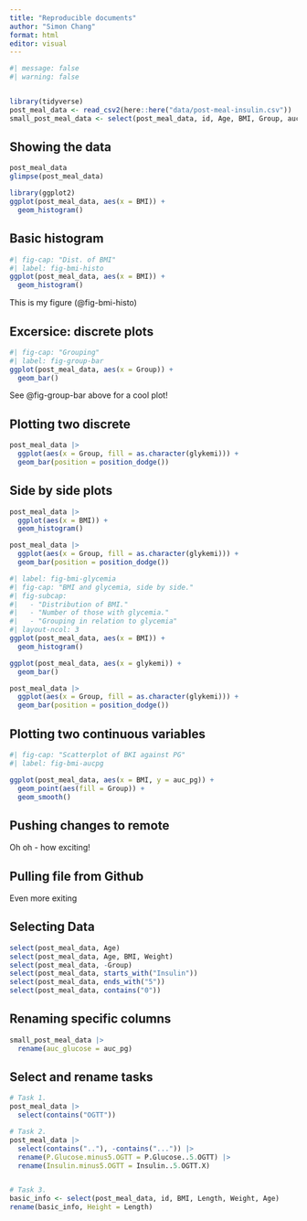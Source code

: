```yaml
---
title: "Reproducible documents"
author: "Simon Chang"
format: html
editor: visual
---
```


```r
#| message: false
#| warning: false


library(tidyverse)
post_meal_data <- read_csv2(here::here("data/post-meal-insulin.csv"))
small_post_meal_data <- select(post_meal_data, id, Age, BMI, Group, auc_pg, auc_ins, glykemi)
```


## Showing the data

```r
post_meal_data
glimpse(post_meal_data)
```

```r
library(ggplot2)
ggplot(post_meal_data, aes(x = BMI)) +
  geom_histogram()
```
## Basic histogram

```r
#| fig-cap: "Dist. of BMI"
#| label: fig-bmi-histo
ggplot(post_meal_data, aes(x = BMI)) +
  geom_histogram()
```
This is my figure (@fig-bmi-histo)

## Excersice: discrete plots
```r
#| fig-cap: "Grouping"
#| label: fig-group-bar
ggplot(post_meal_data, aes(x = Group)) +
  geom_bar()
```

See @fig-group-bar above for a cool plot!

## Plotting two discrete

```r
post_meal_data |>
  ggplot(aes(x = Group, fill = as.character(glykemi))) +
  geom_bar(position = position_dodge())
```

## Side by side plots

```r
post_meal_data |>
  ggplot(aes(x = BMI)) +
  geom_histogram()
```
```r
post_meal_data |>
  ggplot(aes(x = Group, fill = as.character(glykemi))) +
  geom_bar(position = position_dodge())
```
```r
#| label: fig-bmi-glycemia
#| fig-cap: "BMI and glycemia, side by side."
#| fig-subcap:
#|   - "Distribution of BMI."
#|   - "Number of those with glycemia."
#|   - "Grouping in relation to glycemia"
#| layout-ncol: 3
ggplot(post_meal_data, aes(x = BMI)) +
  geom_histogram()

ggplot(post_meal_data, aes(x = glykemi)) +
  geom_bar()

post_meal_data |>
  ggplot(aes(x = Group, fill = as.character(glykemi))) +
  geom_bar(position = position_dodge())
```
## Plotting two continuous variables

```r
#| fig-cap: "Scatterplot of BKI against PG"
#| label: fig-bmi-aucpg

ggplot(post_meal_data, aes(x = BMI, y = auc_pg)) +
  geom_point(aes(fill = Group)) +
  geom_smooth()
```
## Pushing changes to remote

Oh oh - how exciting!

## Pulling file from Github

Even more exiting

## Selecting Data

```r
select(post_meal_data, Age)
select(post_meal_data, Age, BMI, Weight)
select(post_meal_data, -Group)
select(post_meal_data, starts_with("Insulin"))
select(post_meal_data, ends_with("5"))
select(post_meal_data, contains("0"))
```

## Renaming specific columns

```r
small_post_meal_data |>
  rename(auc_glucose = auc_pg)
```
## Select and rename tasks


```r
# Task 1.
post_meal_data |>
  select(contains("OGTT"))

# Task 2.
post_meal_data |>
  select(contains(".."), -contains("...")) |>
  rename(P.Glucose.minus5.OGTT = P.Glucose..5.OGTT) |>
  rename(Insulin.minus5.OGTT = Insulin..5.OGTT.X)


# Task 3.
basic_info <- select(post_meal_data, id, BMI, Length, Weight, Age)
rename(basic_info, Height = Length)
```
